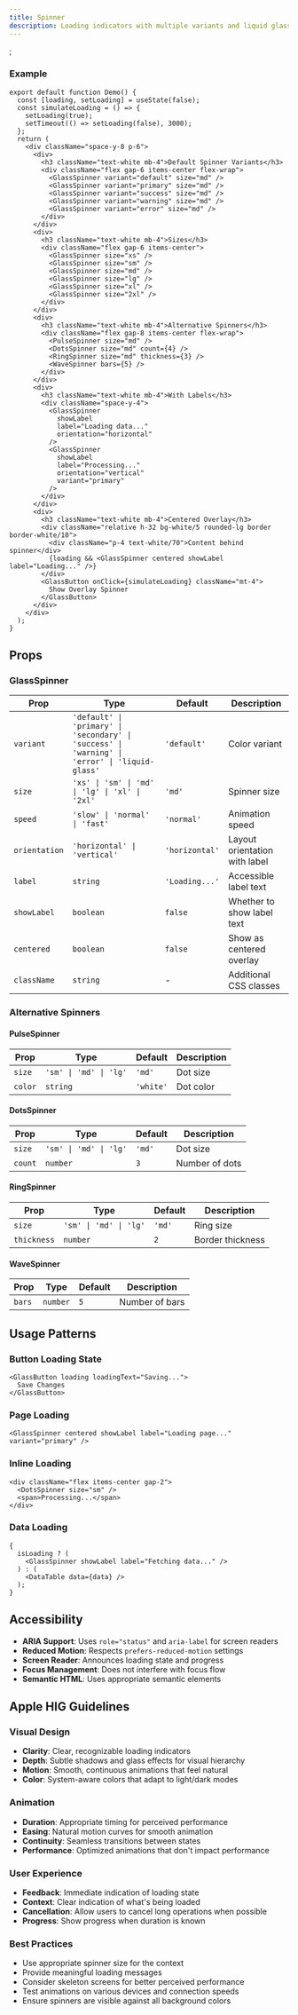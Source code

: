 ```yaml
---
title: Spinner
description: Loading indicators with multiple variants and liquid glass styling.
---
```


;

### Example

```tsx
export default function Demo() {
  const [loading, setLoading] = useState(false);
  const simulateLoading = () => {
    setLoading(true);
    setTimeout(() => setLoading(false), 3000);
  };
  return (
    <div className="space-y-8 p-6">
      <div>
        <h3 className="text-white mb-4">Default Spinner Variants</h3>
        <div className="flex gap-6 items-center flex-wrap">
          <GlassSpinner variant="default" size="md" />
          <GlassSpinner variant="primary" size="md" />
          <GlassSpinner variant="success" size="md" />
          <GlassSpinner variant="warning" size="md" />
          <GlassSpinner variant="error" size="md" />
        </div>
      </div>
      <div>
        <h3 className="text-white mb-4">Sizes</h3>
        <div className="flex gap-6 items-center">
          <GlassSpinner size="xs" />
          <GlassSpinner size="sm" />
          <GlassSpinner size="md" />
          <GlassSpinner size="lg" />
          <GlassSpinner size="xl" />
          <GlassSpinner size="2xl" />
        </div>
      </div>
      <div>
        <h3 className="text-white mb-4">Alternative Spinners</h3>
        <div className="flex gap-8 items-center flex-wrap">
          <PulseSpinner size="md" />
          <DotsSpinner size="md" count={4} />
          <RingSpinner size="md" thickness={3} />
          <WaveSpinner bars={5} />
        </div>
      </div>
      <div>
        <h3 className="text-white mb-4">With Labels</h3>
        <div className="space-y-4">
          <GlassSpinner
            showLabel
            label="Loading data..."
            orientation="horizontal"
          />
          <GlassSpinner
            showLabel
            label="Processing..."
            orientation="vertical"
            variant="primary"
          />
        </div>
      </div>
      <div>
        <h3 className="text-white mb-4">Centered Overlay</h3>
        <div className="relative h-32 bg-white/5 rounded-lg border border-white/10">
          <div className="p-4 text-white/70">Content behind spinner</div>
          {loading && <GlassSpinner centered showLabel label="Loading..." />}
        </div>
        <GlassButton onClick={simulateLoading} className="mt-4">
          Show Overlay Spinner
        </GlassButton>
      </div>
    </div>
  );
}
```

## Props

### GlassSpinner

| Prop          | Type                                                                                           | Default        | Description                   |
| ------------- | ---------------------------------------------------------------------------------------------- | -------------- | ----------------------------- |
| `variant`     | `'default' \| 'primary' \| 'secondary' \| 'success' \| 'warning' \| 'error' \| 'liquid-glass'` | `'default'`    | Color variant                 |
| `size`        | `'xs' \| 'sm' \| 'md' \| 'lg' \| 'xl' \| '2xl'`                                                | `'md'`         | Spinner size                  |
| `speed`       | `'slow' \| 'normal' \| 'fast'`                                                                 | `'normal'`     | Animation speed               |
| `orientation` | `'horizontal' \| 'vertical'`                                                                   | `'horizontal'` | Layout orientation with label |
| `label`       | `string`                                                                                       | `'Loading...'` | Accessible label text         |
| `showLabel`   | `boolean`                                                                                      | `false`        | Whether to show label text    |
| `centered`    | `boolean`                                                                                      | `false`        | Show as centered overlay      |
| `className`   | `string`                                                                                       | -              | Additional CSS classes        |

### Alternative Spinners

#### PulseSpinner

| Prop    | Type                   | Default   | Description |
| ------- | ---------------------- | --------- | ----------- |
| `size`  | `'sm' \| 'md' \| 'lg'` | `'md'`    | Dot size    |
| `color` | `string`               | `'white'` | Dot color   |

#### DotsSpinner

| Prop    | Type                   | Default | Description    |
| ------- | ---------------------- | ------- | -------------- |
| `size`  | `'sm' \| 'md' \| 'lg'` | `'md'`  | Dot size       |
| `count` | `number`               | `3`     | Number of dots |

#### RingSpinner

| Prop        | Type                   | Default | Description      |
| ----------- | ---------------------- | ------- | ---------------- |
| `size`      | `'sm' \| 'md' \| 'lg'` | `'md'`  | Ring size        |
| `thickness` | `number`               | `2`     | Border thickness |

#### WaveSpinner

| Prop   | Type     | Default | Description    |
| ------ | -------- | ------- | -------------- |
| `bars` | `number` | `5`     | Number of bars |

## Usage Patterns

### Button Loading State

```tsx
<GlassButton loading loadingText="Saving...">
  Save Changes
</GlassButton>
```

### Page Loading

```tsx
<GlassSpinner centered showLabel label="Loading page..." variant="primary" />
```

### Inline Loading

```tsx
<div className="flex items-center gap-2">
  <DotsSpinner size="sm" />
  <span>Processing...</span>
</div>
```

### Data Loading

```tsx
{
  isLoading ? (
    <GlassSpinner showLabel label="Fetching data..." />
  ) : (
    <DataTable data={data} />
  );
}
```

## Accessibility

- **ARIA Support**: Uses `role="status"` and `aria-label` for screen readers
- **Reduced Motion**: Respects `prefers-reduced-motion` settings
- **Screen Reader**: Announces loading state and progress
- **Focus Management**: Does not interfere with focus flow
- **Semantic HTML**: Uses appropriate semantic elements

## Apple HIG Guidelines

### Visual Design

- **Clarity**: Clear, recognizable loading indicators
- **Depth**: Subtle shadows and glass effects for visual hierarchy
- **Motion**: Smooth, continuous animations that feel natural
- **Color**: System-aware colors that adapt to light/dark modes

### Animation

- **Duration**: Appropriate timing for perceived performance
- **Easing**: Natural motion curves for smooth animation
- **Continuity**: Seamless transitions between states
- **Performance**: Optimized animations that don't impact performance

### User Experience

- **Feedback**: Immediate indication of loading state
- **Context**: Clear indication of what's being loaded
- **Cancellation**: Allow users to cancel long operations when possible
- **Progress**: Show progress when duration is known

### Best Practices

- Use appropriate spinner size for the context
- Provide meaningful loading messages
- Consider skeleton screens for better perceived performance
- Test animations on various devices and connection speeds
- Ensure spinners are visible against all background colors
